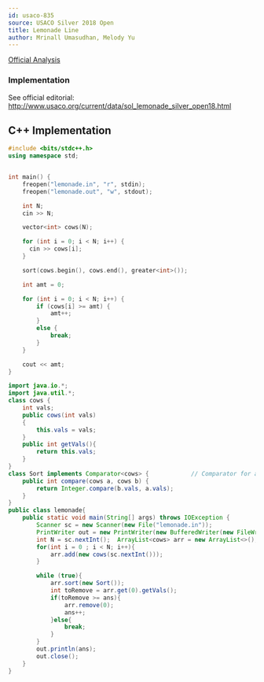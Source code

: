 ```yaml
---
id: usaco-835
source: USACO Silver 2018 Open
title: Lemonade Line
author: Mrinall Umasudhan, Melody Yu
---
```


[Official Analysis](http://www.usaco.org/current/data/sol_lemonade_silver_open18.html)

### Implementation

<LanguageSection>
<CPPSection>

See official editorial: http://www.usaco.org/current/data/sol_lemonade_silver_open18.html

## C++ Implementation

```cpp
#include <bits/stdc++.h>
using namespace std;


int main() {
    freopen("lemonade.in", "r", stdin);
    freopen("lemonade.out", "w", stdout);

    int N;
    cin >> N;

    vector<int> cows(N);

    for (int i = 0; i < N; i++) {
      cin >> cows[i];
    }

    sort(cows.begin(), cows.end(), greater<int>());

    int amt = 0;

    for (int i = 0; i < N; i++) {
        if (cows[i] >= amt) {
            amt++;
        }
        else {
            break;
        }
    }

    cout << amt;
}

```


</CPPSection>
<JavaSection>

```java
import java.io.*;
import java.util.*;
class cows {
    int vals;
    public cows(int vals)
    {
        this.vals = vals;
    }
    public int getVals(){
        return this.vals;
    }
}
class Sort implements Comparator<cows> {            // Comparator for a specialized in O(log N) for simple time limits.
    public int compare(cows a, cows b) {
        return Integer.compare(b.vals, a.vals);
    }
}
public class lemonade{
    public static void main(String[] args) throws IOException {
        Scanner sc = new Scanner(new File("lemonade.in"));
        PrintWriter out = new PrintWriter(new BufferedWriter(new FileWriter("lemonade.out")));
        int N = sc.nextInt();  ArrayList<cows> arr = new ArrayList<>(); int ans = 0;
        for(int i = 0 ; i < N; i++){
            arr.add(new cows(sc.nextInt()));
        }

        while (true){
            arr.sort(new Sort());
            int toRemove = arr.get(0).getVals();
            if(toRemove >= ans){
                arr.remove(0);
                ans++;
            }else{
                break;
            }
        }
        out.println(ans);
        out.close();
    }
}
```

</JavaSection>
</LanguageSection>
